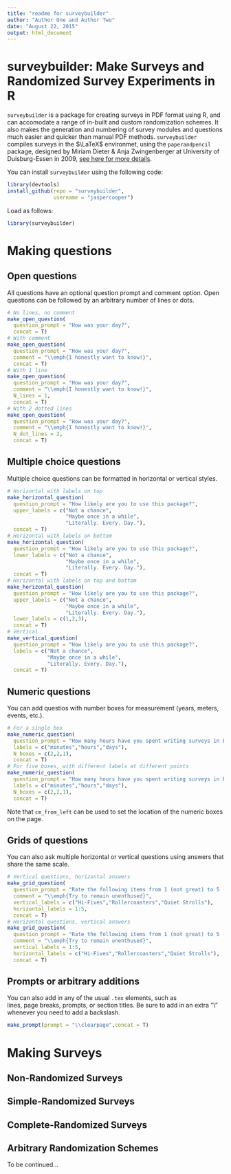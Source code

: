 ```yaml
---
title: "readme for surveybuilder"
author: "Author One and Author Two"
date: "August 22, 2015"
output: html_document
---
```


# surveybuilder: Make Surveys and Randomized Survey Experiments in R

`surveybuilder` is a package for creating surveys in PDF format using R, 
and can accomodate a range of in-built and custom randomization schemes. 
It also makes the generation and numbering of survey modules and questions
much easier and quicker than manual PDF methods. 
`surveybuilder` compiles surveys in the $\LaTeX$ environmet, using the 
`paperandpencil` package, 
designed by Miriam Dieter & Anja Zwingenberger at 
University of Duisburg-Essen in 2009, 
[see here for more details](http://www.qdds.org/).

You can install `surveybuilder` using the following code:

```r
library(devtools)
install_github(repo = "surveybuilder",
               username = "jaspercooper")
```

Load as follows:

```r
library(surveybuilder)
```

# Making questions 

## Open questions 

All questions have an optional question prompt and comment option. 
Open questions can be followed by an arbitrary number of lines or dots. 

```r
# No lines, no comment
make_open_question(
  question_prompt = "How was your day?",
  concat = T)
# With comment
make_open_question(
  question_prompt = "How was your day?",
  comment = "\\emph{I honestly want to know!}",
  concat = T)
# With 1 line
make_open_question(
  question_prompt = "How was your day?",
  comment = "\\emph{I honestly want to know!}",
  N_lines = 1,
  concat = T)
# With 2 dotted lines
make_open_question(
  question_prompt = "How was your day?",
  comment = "\\emph{I honestly want to know!}",
  N_dot_lines = 2,
  concat = T)
```

## Multiple choice questions 

Multiple choice questions can be formatted in horizontal or vertical styles.

```r
# Horizontal with labels on top
make_horizontal_question(
  question_prompt = "How likely are you to use this package?",
  upper_labels = c("Not a chance",
                   "Maybe once in a while",
                   "Literally. Every. Day."),  
  concat = T)
# Horizontal with labels on bottom
make_horizontal_question(
  question_prompt = "How likely are you to use this package?",
  lower_labels = c("Not a chance",
                   "Maybe once in a while",
                   "Literally. Every. Day."),
  concat = T)
# Horizontal with labels on top and bottom
make_horizontal_question(
  question_prompt = "How likely are you to use this package?",
  upper_labels = c("Not a chance",
                   "Maybe once in a while",
                   "Literally. Every. Day."),
  lower_labels = c(1,2,3),
  concat = T)
# Vertical
make_vertical_question(
  question_prompt = "How likely are you to use this package?",
  labels = c("Not a chance",
             "Maybe once in a while",
             "Literally. Every. Day."),
  concat = T)
```

## Numeric questions

You can add questios with number boxes for measurement (years, meters, events, etc.).

```r
# For a single box
make_numeric_question(
  question_prompt = "How many hours have you spent writing surveys in Excel and Word?",
  labels = c("minutes","hours","days"),
  N_boxes = c(2,2,1),
  concat = T)
# For five boxes, with different labels at different points
make_numeric_question(
  question_prompt = "How many hours have you spent writing surveys in Excel and Word?",
  labels = c("minutes","hours","days"),
  N_boxes = c(2,2,1),
  concat = T)
```

Note that `cm_from_left` can be used to set the location of the numeric boxes
on the page. 

## Grids of questions

You can also ask multiple horizontal or vertical questions using 
answers that share the same scale.

```r
# Vertical questions, horizontal answers
make_grid_question(
  question_prompt = "Rate the following items from 1 (not great) to 5 (not bad).",
  comment = "\\emph{Try to remain unenthused}",
  vertical_labels = c("Hi-Fives","Rollercoasters","Quiet Strolls"),
  horizontal_labels = 1:5,
  concat = T)
# Horizontal questions, vertical answers
make_grid_question(
  question_prompt = "Rate the following items from 1 (not great) to 5 (not bad).",
  comment = "\\emph{Try to remain unenthused}",
  vertical_labels = 1:5,
  horizontal_labels = c("Hi-Fives","Rollercoasters","Quiet Strolls"),
  concat = T)
```

## Prompts or arbitrary additions 

You can also add in any of the usual `.tex` elements, such as  
lines, page breaks, prompts, or section titles. Be sure to add in an extra
"\\" whenever you need to add a backslash.

```r
make_prompt(prompt = "\\clearpage",concat = T)
```

# Making Surveys 

## Non-Randomized Surveys

## Simple-Randomized Surveys

## Complete-Randomized Surveys

## Arbitrary Randomization Schemes

To be continued...




